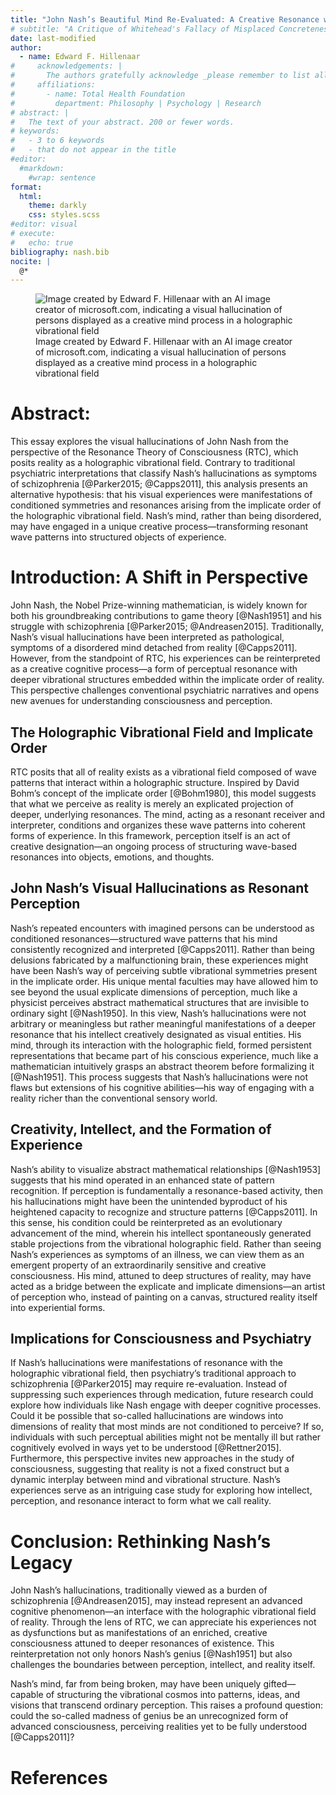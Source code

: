 ```yaml
---
title: "John Nash’s Beautiful Mind Re-Evaluated: A Creative Resonance with Reality"
# subtitle: "A Critique of Whitehead's Fallacy of Misplaced Concreteness and the Misplaced Abstractness of Metaphysical Thought"
date: last-modified
author:
  - name: Edward F. Hillenaar
#     acknowledgements: | 
#       The authors gratefully acknowledge _please remember to list all relevant funding sources in the non-anonymized (unblinded) version_.
#     affiliations:
#       - name: Total Health Foundation
#         department: Philosophy | Psychology | Research
# abstract: |
#   The text of your abstract. 200 or fewer words.
# keywords:
#   - 3 to 6 keywords
#   - that do not appear in the title
#editor: 
  #markdown: 
    #wrap: sentence
format: 
  html:
    theme: darkly
    css: styles.scss
#editor: visual
# execute: 
#   echo: true
bibliography: nash.bib
nocite: |
  @*
---
```


![Image created by Edward F. Hillenaar with an AI image creator of microsoft.com, indicating a visual hallucination of persons displayed as a creative mind process in a holographic vibrational field](creative_mind.png)

# **Abstract:**

This essay explores the visual hallucinations of John Nash from the perspective of the Resonance Theory of Consciousness (RTC), which posits reality as a holographic vibrational field. Contrary to traditional psychiatric interpretations that classify Nash’s hallucinations as symptoms of schizophrenia [@Parker2015; @Capps2011], this analysis presents an alternative hypothesis: that his visual experiences were manifestations of conditioned symmetries and resonances arising from the implicate order of the holographic vibrational field. Nash’s mind, rather than being disordered, may have engaged in a unique creative process—transforming resonant wave patterns into structured objects of experience.

# **Introduction: A Shift in Perspective**

John Nash, the Nobel Prize-winning mathematician, is widely known for both his groundbreaking contributions to game theory [@Nash1951] and his struggle with schizophrenia [@Parker2015; @Andreasen2015]. Traditionally, Nash’s visual hallucinations have been interpreted as pathological, symptoms of a disordered mind detached from reality [@Capps2011]. However, from the standpoint of RTC, his experiences can be reinterpreted as a creative cognitive process—a form of perceptual resonance with deeper vibrational structures embedded within the implicate order of reality. This perspective challenges conventional psychiatric narratives and opens new avenues for understanding consciousness and perception.

## **The Holographic Vibrational Field and Implicate Order**

RTC posits that all of reality exists as a vibrational field composed of wave patterns that interact within a holographic structure. Inspired by David Bohm’s concept of the implicate order [@Bohm1980], this model suggests that what we perceive as reality is merely an explicated projection of deeper, underlying resonances. The mind, acting as a resonant receiver and interpreter, conditions and organizes these wave patterns into coherent forms of experience. In this framework, perception itself is an act of creative designation—an ongoing process of structuring wave-based resonances into objects, emotions, and thoughts.

## **John Nash’s Visual Hallucinations as Resonant Perception**

Nash’s repeated encounters with imagined persons can be understood as conditioned resonances—structured wave patterns that his mind consistently recognized and interpreted [@Capps2011]. Rather than being delusions fabricated by a malfunctioning brain, these experiences might have been Nash’s way of perceiving subtle vibrational symmetries present in the implicate order. His unique mental faculties may have allowed him to see beyond the usual explicate dimensions of perception, much like a physicist perceives abstract mathematical structures that are invisible to ordinary sight [@Nash1950]. In this view, Nash’s hallucinations were not arbitrary or meaningless but rather meaningful manifestations of a deeper resonance that his intellect creatively designated as visual entities. His mind, through its interaction with the holographic field, formed persistent representations that became part of his conscious experience, much like a mathematician intuitively grasps an abstract theorem before formalizing it [@Nash1951]. This process suggests that Nash’s hallucinations were not flaws but extensions of his cognitive abilities—his way of engaging with a reality richer than the conventional sensory world.

## **Creativity, Intellect, and the Formation of Experience**

Nash’s ability to visualize abstract mathematical relationships [@Nash1953] suggests that his mind operated in an enhanced state of pattern recognition. If perception is fundamentally a resonance-based activity, then his hallucinations might have been the unintended byproduct of his heightened capacity to recognize and structure patterns [@Capps2011]. In this sense, his condition could be reinterpreted as an evolutionary advancement of the mind, wherein his intellect spontaneously generated stable projections from the vibrational holographic field. Rather than seeing Nash’s experiences as symptoms of an illness, we can view them as an emergent property of an extraordinarily sensitive and creative consciousness. His mind, attuned to deep structures of reality, may have acted as a bridge between the explicate and implicate dimensions—an artist of perception who, instead of painting on a canvas, structured reality itself into experiential forms.

## **Implications for Consciousness and Psychiatry**

If Nash’s hallucinations were manifestations of resonance with the holographic vibrational field, then psychiatry’s traditional approach to schizophrenia [@Parker2015] may require re-evaluation. Instead of suppressing such experiences through medication, future research could explore how individuals like Nash engage with deeper cognitive processes. Could it be possible that so-called hallucinations are windows into dimensions of reality that most minds are not conditioned to perceive? If so, individuals with such perceptual abilities might not be mentally ill but rather cognitively evolved in ways yet to be understood [@Rettner2015]. Furthermore, this perspective invites new approaches in the study of consciousness, suggesting that reality is not a fixed construct but a dynamic interplay between mind and vibrational structure. Nash’s experiences serve as an intriguing case study for exploring how intellect, perception, and resonance interact to form what we call reality.

# **Conclusion: Rethinking Nash’s Legacy**

John Nash’s hallucinations, traditionally viewed as a burden of schizophrenia [@Andreasen2015], may instead represent an advanced cognitive phenomenon—an interface with the holographic vibrational field of reality. Through the lens of RTC, we can appreciate his experiences not as dysfunctions but as manifestations of an enriched, creative consciousness attuned to deeper resonances of existence. This reinterpretation not only honors Nash’s genius [@Nash1951] but also challenges the boundaries between perception, intellect, and reality itself.

Nash’s mind, far from being broken, may have been uniquely gifted—capable of structuring the vibrational cosmos into patterns, ideas, and visions that transcend ordinary perception. This raises a profound question: could the so-called madness of genius be an unrecognized form of advanced consciousness, perceiving realities yet to be fully understood [@Capps2011]?

# **References**
